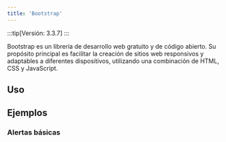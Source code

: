 ```yaml
---
title: 'Bootstrap'
---
```



:::tip[Versión: 3.3.7]
:::

Bootstrap es un librería de desarrollo web gratuito y de código abierto. Su propósito principal es facilitar la creación de sitios web responsivos
y adaptables a diferentes dispositivos, utilizando una combinación de HTML, CSS y JavaScript.

## Uso

## Ejemplos

### Alertas básicas
<BasicAlerts />
